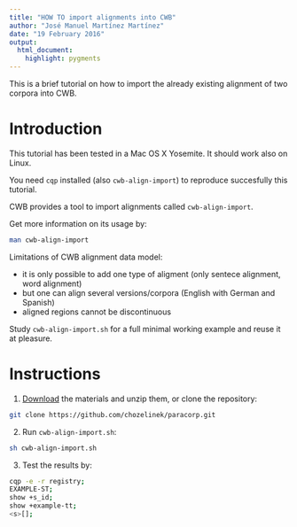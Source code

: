 ```yaml
---
title: "HOW TO import alignments into CWB"
author: "José Manuel Martínez Martínez"
date: "19 February 2016"
output:
  html_document:
    highlight: pygments
---
```


This is a brief tutorial on how to import the already existing alignment of two corpora into CWB.

# Introduction

This tutorial has been tested in a Mac OS X Yosemite. It should work also on Linux.

You need `cqp` installed (also `cwb-align-import`) to reproduce succesfully this tutorial.

CWB provides a tool to import alignments called `cwb-align-import`.

Get more information on its usage by:

```bash
man cwb-align-import
```

Limitations of CWB alignment data model:

- it is only possible to add one type of aligment (only sentece alignment, word alignment)
- but one can align several versions/corpora (English with German and Spanish)
- aligned regions cannot be discontinuous <!-- explain this better, and provide examples -->

Study `cwb-align-import.sh` for a full minimal working example and reuse it at pleasure.

# Instructions

1. [Download](https://github.com/chozelinek/paracorp/archive/master.zip) the materials and unzip them, or clone the repository:
```bash
git clone https://github.com/chozelinek/paracorp.git
```
2. Run `cwb-align-import.sh`:
```bash
sh cwb-align-import.sh
```
3. Test the results by:
```bash
cqp -e -r registry;
EXAMPLE-ST;
show +s_id;
show +example-tt;
<s>[];
```
